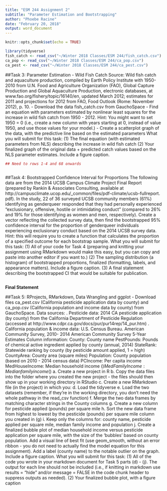 ```yaml
---
title: "ESM 244 Assignment 2"
subtitle: "Parameter Estimation and Bootstrapping"
author: "Phoebe Racine"
date: "February 20, 2018"
output: word_document
---
```


```r
knitr::opts_chunk$set(echo = TRUE)
```

```r
library(tidyverse)
fish_catch <- read_csv("~/Winter 2018 Classes/ESM 244/fish_catch.csv")
ca_pop <- read_csv("~/Winter 2018 Classes/ESM 244/ca_pop.csv")
ca_pest <- read_csv("~/Winter 2018 Classes/ESM 244/ca_pest.csv")

```


##Task 3: Parameter Estimation - Wild Fish Catch
Source: Wild fish catch and aquaculture production, compiled by Earth Policy Institute with 1950-2010 from U.N. Food and Agriculture Organization (FAO), Global Capture Production and Global Aquaculture
Production, electronic databases, at www.fao.org/fishery/topic/16140/en, updated March 2012; estimates for 2011 and projections for 2012 from FAO, Food Outlook (Rome: November 2012), p. 10.
- Download the data fish_catch.csv from GauchoSpace
- Find an equation with parameters estimated by nonlinear least squares for the increase in wild fish catch from 1950 - 2012. Hint: You might want to set 1950 = 0 (i.e., create a new column with years starting at 0, instead of value 1950, and use those values for your model.)
- Create a scatterplot graph of the data, with the predictive line based on the estimated parameters
What you will submit for this task:
(1) The final equation (with estimated parameters from NLS) describing the increase in wild fish catch
(2) Your finalized graph of the original data + predicted catch values based on the NLS parameter estimates. Include a figure caption.
```r
## Need to rows 1-4 and 68 onwards



```


##Task 4: Bootstrapped Confidence Interval for Proportions
The following data are from the 2014 UCSB Campus Climate Project Final Report (prepared by Rankin & Associates Consulting, available at http://campusclimate.ucop.edu/_common/files/pdf-climate/ucsb-fullreport.
pdf).
In the study, 22 of 36 surveyed UCSB community members (61%) identifying as genderqueer responded that
they had personally experienced "exclusionary, offensive, hostile or intimidating conduct" (compared to 26%
and 19% for those identifying as women and men, respectively).
Create a vector reflecting the collected survey data, then find the bootstrapped 95% confidence interval for
the proportion of genderqueer individuals experiencing exclusionary conduct based on the 2014 UCSB survey data.
Hint: this will require you to create a function that calculates the proportion of a specified outcome for each bootstrap sample.
What you will submit for this task:
(1) All of your code for Task 4 (preparing and knitting your assignment using RMarkdown would make this easy, but you can copy and paste into another editor if you want to.)
(2) The sampling distribution (a histogram) of bootstrapped proportions, finalized (formatting, labels, and appearance matters). Include a figure caption.
(3) A final statement describing the bootstrapped CI that would be suitable for publication.
```r



```
**Final Statement**

##Task 5: RProjects, RMarkdown, Data Wrangling and ggplot
- Download files ca_pest.csv (California pesticide application data by county) and ca_pop.csv (California
population and income data by county) from GauchoSpace.
Data sources:
. Pesticide data: 2014 CA pesticide application (by county) from the California Department of Pesticide Regulation (accessed at http://www.cdpr.ca.gov/docs/pur/pur14rep/14_pur.htm)
. California population & income data: U.S. Census Bureau. American Community Survey, 2010- 2014 American Community Survey 5-Year Estimates
Column information:
County: County name
PestPounds: Pounds of chemical active ingredient applied by county (annual, 2014)
StateRank: Statewide ranking by county (by pesticide amount applied, 1 = high)
CountyArea: County area (square miles)
Population: County population (based on 2010 - 2014 census data)
PCIncome: Per capita income
MedHouseIncome: Median household income ($)
MedFamilyIncome: Median family income ($)
a. Create a new project in R
b. Copy the data files into the folder where you created the new project - the files should then show up in your working directory in RStudio
c. Create a new RMarkdown file (in the project) in which you:
d. Load the tidyverse
e. Load the two datasets (remember, if they're in the working directory, you don't need the whole pathway in the read_csv function)
f. Merge the two data frames by matching character strings in the County columns
g. Create a new column for pesticide applied (pounds) per square mile
h. Sort the new data frame from highest to lowest by the pesticide (pounds) per square mile column you created in (g)
i. Keep only the columns for: county name, pesticide applied per square mile, median family income and population
j. Create a finalized bubble plot of median household income versus pesticide application per square mile, with the size of the 'bubbles' based on county population. Add a visual line of best fit (use geom_smooth, without an error ribbon - you do not need to actually find the model equation for this assignment). Add a label (county name) to the notable outlier on the graph. Include a figure caption.
What you will submit for this task:
(1) All of the code you wrote in your markdown document for Task 5 parts (d) - (j). The output for each line should not be included (i.e., if knitting in markdown use results = "hide" and/or message = FALSE in the code chunk header to suppress outputs as needed).
(2) Your finalized bubble plot, with a figure caption